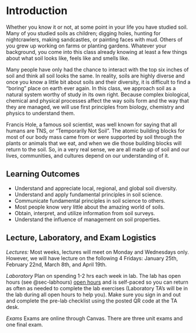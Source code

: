 # Introduction

Whether you know it or not, at some point in your life you have studied soil. Many of you studied soils as children; digging holes, hunting for nightcrawlers, making sandcastles, or painting faces with mud. Others of you grew up working on farms or planting gardens. Whatever your background, you come into this class already knowing at least a few things about what soil looks like, feels like and smells like.

Many people have only had the chance to interact with the top six inches of soil and think all soil looks the same. In reality, soils are highly diverse and once you know a little bit about soils and their diversity, it is difficult to find a "boring" place on earth ever again. In this class, we approach soil as a natural system worthy of study in its own right. Because complex biological, chemical and physical processes affect the way soils form and the way that they are managed, we will use first principles from biology, chemistry and physics to understand them.

Francis Hole, a famous soil scientist, was well known for saying that all humans are TNS, or "Temporarily Not Soil". The atomic building blocks for most of our body mass came from or were supported by soil through the plants or animals that we eat, and when we die those building blocks will return to the soil. So, in a very real sense, we are all made up of soil and our lives, communities, and cultures depend on our understanding of it.

## Learning Outcomes

-   Understand and appreciate local, regional, and global soil diversity.
-   Understand and apply fundamental principles in soil science.
-   Communicate fundamental principles in soil science to others.
-   Most people know very little about the amazing world of soils.
-   Obtain, interpret, and utilize information from soil surveys.
-   Understand the influence of management on soil properties.

## Lecture, Laboratory, and Exam Logistics

*Lectures:* Most weeks, lectures will meet on Monday and Wednesdays only. However, we will have lecture on the following 4 Fridays: January 25th, February 22nd, March 8th, and April 19th.

*Laboratory* Plan on spending 1-2 hrs each week in lab. The lab has open hours (see @sec-labhours) [open hours](index.qmd##LabOpen%20Times) and is self-paced so you can return as often as needed to complete the lab exercises (Laboratory TA's will be in the lab during all open hours to help you). Make sure you sign in and out and complete the pre-lab checklist using the posted QR code at the TA desk.

*Exams* Exams are online through Canvas. There are three unit exams and one final exam.
